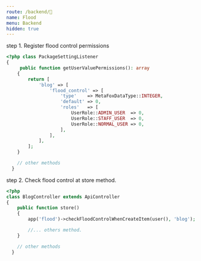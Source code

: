 ```yaml
---
route: /backend/
name: Flood
menu: Backend
hidden: true
---
```


step 1. Register flood control permissions

```php
<?php class PackageSettingListener
{
     public function getUserValuePermissions(): array
    {
        return [
            'blog' => [
                'flood_control' => [
                    'type'    => MetaFoxDataType::INTEGER,
                    'default' => 0,
                    'roles'   => [
                        UserRole::ADMIN_USER  => 0,
                        UserRole::STAFF_USER  => 0,
                        UserRole::NORMAL_USER => 0,
                    ],
                ],
            ],
        ];
    }

    // other methods
  }
```

step 2. Check flood control at store method.

```php
<?php
class BlogController extends ApiController
{
    public function store()
    {
        app('flood')->checkFloodControlWhenCreateItem(user(), 'blog');

        //... others method.
    }

    // other methods
  }
```
